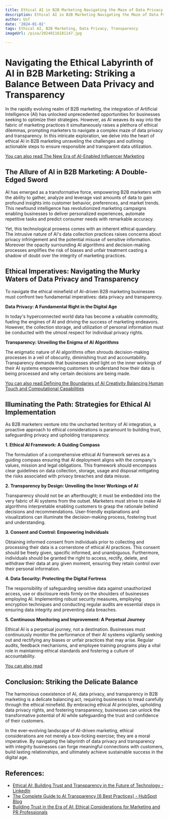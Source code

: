 ```yaml
---
title: Ethical AI in B2B Marketing Navigating the Maze of Data Privacy and Transparency
description: Ethical AI in B2B Marketing Navigating the Maze of Data Privacy and Transparency
author: Usf
date: '2024-01-02'
tags: Ethical AI, B2B Marketing, Data Privacy, Transparency
imageUrl: /pixa/20240116181147.jpg

---
```

# Navigating the Ethical  Labyrinth of AI in B2B  Marketing: Striking a Balance Between Data  Privacy and Transparency

In the rapidly evolving realm of B2B marketing, the integration of Artificial  Intelligence (AI) has  unlocked unprecedented opportunities for businesses seeking  to optimize their strategies. However, as AI  weaves its way into the fabric of marketing practices it simultaneously raises a plethora of  ethical dilemmas,  prompting marketers to navigate a complex maze of data privacy and transparency. In this intricate exploration,  we delve into the heart of ethical AI in B2B marketing unraveling the challenges and outlining actionable steps to ensure responsible and transparent data utilization.

[You can also read The New Era of AI-Enabled Influencer Marketing](The%20New%20Era%20of%20AI-Enabled%20Influencer%20Marketing)


## The Allure of AI in B2B Marketing: A Double-Edged Sword

AI has emerged as a transformative force, empowering B2B  marketers with  the ability to gather, analyze  and  leverage  vast amounts of data to gain profound insights into  customer behavior, preferences,  and market trends. This newfound intelligence has revolutionized marketing campaigns enabling businesses  to deliver personalized experiences, automate repetitive tasks and predict consumer  needs with remarkable accuracy.

Yet, this technological prowess comes with an inherent ethical quandary. The  intrusive nature of AI's data collection practices raises concerns about privacy infringement and the potential  misuse of sensitive information. Moreover the  opacity surrounding AI algorithms and decision-making processes  amplifies the risk of biases and unfair treatment casting a shadow of doubt  over the integrity of marketing  practices.

## Ethical Imperatives: Navigating  the Murky Waters of Data Privacy and Transparency

To navigate the ethical  minefield of AI-driven B2B marketing businesses must confront two fundamental imperatives: data privacy  and transparency.

**Data Privacy: A Fundamental Right in the Digital Age**

In  today's hyperconnected world data has become a valuable commodity,  fueling the engines of AI and driving the success of marketing endeavors. However, the collection storage, and utilization of  personal information must be conducted  with the utmost  respect for individual privacy rights.

**Transparency: Unveiling the Enigma of AI Algorithms**

The enigmatic nature of AI algorithms often shrouds decision-making processes in a veil of obscurity, diminishing trust and accountability. Transparency demands that businesses shed light on the inner  workings of their AI systems empowering customers to understand  how  their data is being processed and why certain decisions are being made.

[You can also read Defining the  Boundaries of AI Creativity Balancing Human Touch and Computational  Capabilities](Defining%20the%20Boundaries%20of%20AI%20Creativity%20Balancing%20Human%20Touch%20and%20Computational%20Capabilities)


## Illuminating the Path: Strategies for Ethical AI Implementation

As B2B marketers venture into the uncharted territory of AI integration, a proactive approach to ethical considerations  is paramount to building trust, safeguarding privacy  and upholding transparency.

**1. Ethical AI Framework: A Guiding Compass**

The formulation of a comprehensive ethical AI framework serves as a guiding compass ensuring that  AI deployment aligns with the company's values, mission and legal obligations. This framework should encompass clear  guidelines on data collection,  storage,  usage and disposal mitigating the risks  associated with privacy breaches and data misuse.

**2. Transparency by  Design: Unveiling the Inner Workings of AI**

Transparency should not be an afterthought; it must be  embedded into  the very fabric of AI systems from the outset. Marketers must  strive to make AI algorithms  interpretable enabling customers to grasp the rationale behind  decisions and recommendations. User-friendly explanations and visualizations can illuminate the decision-making process, fostering trust and  understanding.

**3. Consent and Control: Empowering Individuals**

Obtaining informed consent from individuals prior  to  collecting and processing their data is a cornerstone of  ethical AI practices. This consent should be freely given, specific informed, and unambiguous. Furthermore,  individuals should be granted the right to access, rectify, delete, and withdraw their data at any given moment, ensuring they retain control over  their personal  information.

**4. Data Security: Protecting the Digital Fortress**

The responsibility of safeguarding sensitive data against  unauthorized access,  use or disclosure rests firmly  on the shoulders of businesses employing  AI. Implementing robust security measures, employing  encryption techniques and conducting regular  audits are essential steps in ensuring  data integrity and preventing data breaches.

**5. Continuous Monitoring and Improvement: A Perpetual Journey**

Ethical AI is a perpetual  journey, not a destination.  Businesses  must continuously monitor the performance of their AI systems  vigilantly seeking out and rectifying any biases or unfair practices that may arise. Regular audits, feedback mechanisms, and employee training programs play a vital role  in maintaining ethical  standards and fostering  a culture of accountability.

[You can  also read ]()


## Conclusion: Striking  the Delicate Balance

The harmonious coexistence  of AI, data privacy, and transparency in B2B marketing is a delicate balancing act, requiring businesses to tread carefully through the ethical minefield. By embracing ethical AI  principles, upholding data privacy rights, and fostering transparency, businesses can unlock the transformative potential of AI while safeguarding the trust and confidence of their customers.

In the ever-evolving landscape of AI-driven  marketing, ethical considerations are not merely a box-ticking exercise; they are a moral imperative. By navigating the labyrinth of  data privacy and transparency with integrity businesses can forge meaningful connections with customers, build lasting  relationships, and ultimately achieve sustainable success in the  digital age.

## References:
- [Ethical AI: Building Trust and Transparency in the Future of Technology - LinkedIn](https://www.linkedin.com/pulse/ethical-ai-building-trust-transparency-future-technology-eigenmaps)
- [The Complete Guide to AI Transparency [6 Best Practices] - HubSpot Blog](https://blog.hubspot.com/marketing/ai-transparency)
- [Building Trust in the Era of AI: Ethical Considerations for Marketing and PR Professionals](https://www.helloscribe.ai/post/building-trust-in-the-era-of-ai-ethical-considerations-for-marketing-and-pr-professionals)
